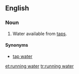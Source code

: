 ==English==

===Noun===
{{en-noun|-|sg=[[running]] [[water]]}}

# Water available from [[tap]]s.

====Synonyms====
*[[tap water]]

[[et:running water]]
[[tr:running water]]